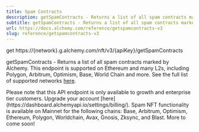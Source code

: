 ```yaml
---
title: Spam Contracts
description: getSpamContracts - Returns a list of all spam contracts marked by Alchemy. This endpoint is supported on Ethereum and many L2s, including Polygon, Arbitrum, Optimism, Base, World Chain and more. See the full list of supported networks here .
subtitle: getSpamContracts - Returns a list of all spam contracts marked by Alchemy. This endpoint is supported on Ethereum and many L2s, including Polygon, Arbitrum, Optimism, Base, World Chain and more. See the full list of supported networks here .
url: https://docs.alchemy.com/reference/getspamcontracts-v3
slug: reference/getspamcontracts-v3
---
```


get https://\{network}.g.alchemy.com/nft/v3/\{apiKey}/getSpamContracts

getSpamContracts - Returns a list of all spam contracts marked by Alchemy. This endpoint is supported on Ethereum and many L2s, including Polygon, Arbitrum, Optimism, Base, World Chain and more. See the full list of supported networks [here](https://dashboard.alchemy.com/chains?service=token-api\&utm_source=readme\&utm_medium=link\&utm_campaign=docs_method_chains_link_v1_tokens).

<Info>
  Please note that this API endpoint is only available to growth and enterprise tier customers. Upgrade your account [here](https://dashboard.alchemyapi.io/settings/billing/).
</Info>

<Info>
  Spam NFT functionality is available on Mainnet for the following chains: Base, Arbitrum, Optimism, Ethereum, Polygon, Worldchain, Avax, Gnosis, Zksync, and Blast. More to come soon!
</Info>
